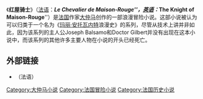 {{infobox Book
| name         = 红屋骑士
| image        = [[File:Dumas2.JPG|200px]]
| title_orig   = {{lang|fr|Le Chevalier de Maison-Rouge}}
| author       = [[大仲马|大仲马]]
| release_date = 1846年
| country      = [[法国|法国]] 
| language     = [[法语|法语]]
| genre        = [[历史小说|历史小说]]、[[冒险小说|冒险小说]]
}}
《'''红屋骑士'''》（[[法语|法语]]：'''''Le Chevalier de Maison-Rouge'''''，[[英语|英语]]：'''''The Knight of Maison-Rouge'''''）是[[法国|法国]]作家[[大仲马|大仲马]]创作的一部浪漫冒险小说。这部小说被认为可以归类于一个名为《[[玛丽·安托瓦内特|玛丽·安托瓦内特]]浪漫史》的系列，尽管从技术上讲并非如此，因为该系列的主人公Joseph Balsamo和Doctor Gilbert并没有出现在这本小说中，而该系列的其他许多主要人物在小说的开头已经死亡。

==外部链接==
*{{gutenberg|no=18006|name=Le Chevalier de Maison-Rouge}} （法语）

{{Novel-stub}}

[[Category:大仲马小说|Category:大仲马小说]]
[[Category:法国冒险小说|Category:法国冒险小说]]
[[Category:法国历史小说|Category:法国历史小说]]